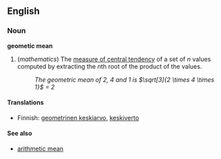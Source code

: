 ==English==
===Noun===
'''geometic mean'''

#(''mathematics'') The [[measure of central tendency]] of a set of ''n'' values computed by extracting the ''n''th root of the product of the values.
#:''The geometric mean of 2, 4 and 1 is <math>\sqrt[3]{2 \times 4 \times 1}</math> = 2''

====Translations====
*Finnish: [[geometrinen keskiarvo]], [[keskiverto]]

====See also====
*[[arithmetic mean]]